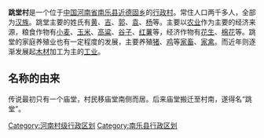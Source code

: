 {{Unreferenced|time=2021-02-23T01:40:46+00:00}}
'''跳堂村'''是一个位于[[中国|中国]][[河南省|河南省]][[南乐县|南乐县]][[近德固乡|近德固乡]]的[[行政村|行政村]]。常住人口两千多人，全部为[[汉族|汉族]]。跳堂主要的姓氏有[[黃姓|黄]]、[[吉姓|吉]]、[[郭姓|郭]]、[[袁姓|袁]]、[[杨姓|杨]]等。主要以[[农业|农业]]作为主要的经济来源，粮食作物有[[小麦|小麦]]、[[玉米|玉米]]、[[高粱|高粱]]、[[穀子|谷子]]、[[番薯|红薯]]等，经济作物有[[花生|花生]]、[[棉花|棉花]]等。跳堂的家庭养殖业也有一定程度的发展，主要养殖[[猪|猪]]、[[鸡|鸡]]等[[家畜|家畜]]、[[家禽|家禽]]。而近年则逐渐发展起[[木材|木材]]加工为主的[[产业|工业]]。

==名称的由来==
传说最初只有一个庙堂，村民移庙堂南侧而居。后来庙堂搬迁至村南，遂得名“跳堂”。

{{河南行政区划小作品}}
[[Category:河南村级行政区划|Category:河南村级行政区划]]
[[Category:南乐县行政区划|Category:南乐县行政区划]]